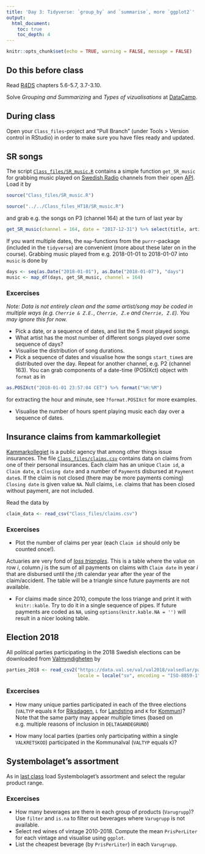 ```yaml
---
title: 'Day 3: Tidyverse: `group_by` and `summarise`, more `ggplot2`'
output:
  html_document:
    toc: true
    toc_depth: 4    
---
```

```r
knitr::opts_chunk$set(echo = TRUE, warning = FALSE, message = FALSE)
```


## Do this before class

Read [R4DS](http://r4ds.had.co.nz/) chapters 5.6-5.7, 3.7-3.10.

Solve *Grouping and Summarizing* and *Types of vizualisations* at [DataCamp](https://www.datacamp.com/enterprise/mt5013-ht18/assignments).

## During class

Open your `Class_files`-project and "Pull Branch" (under Tools > Version control in RStudio) in order to make sure you have files ready and updated.


## SR songs

The script [`Class_files/SR_music.R`](https://github.com/MT5013-HT18/Class_files/blob/master/SR_music.R) contains a simple function `get_SR_music` for grabbing music played on [Swedish Radio](https://sverigesradio.se/) channels from their open [API](https://sverigesradio.se/api/documentation/v2/index.html). Load it by
```r
source("Class_files/SR_music.R")
```
```r
source("../../Class_files_HT18/SR_music.R")
```
and grab e.g. the songs on P3 (channel 164) at the turn of last year by
```r
get_SR_music(channel = 164, date = "2017-12-31") %>% select(title, artist, start_time) %>% head()
```
If you want multiple dates, the `map`-functions from the `purrr`-package (included in the `tidyverse`) are convenient (more about these later on in the course). Grabbing music played from e.g. 2018-01-01 to 2018-01-07 into `music` is done by
```r
days <- seq(as.Date("2018-01-01"), as.Date("2018-01-07"), "days")
music <- map_df(days, get_SR_music, channel = 164)
```


### Excercises

*Note: Data is not entirely clean and the same artist/song may be coded in multiple ways (e.g. `Cherrie & Z.E.`, `Cherrie, Z.e` and `Cherrie, Z.E`). You may ignore this for now.*

* Pick a date, or a sequence of dates, and list the 5 most played songs.
* What artist has the most number of different songs played over some sequence of days?
* Visualise the distribution of song durations.
* Pick a sequence of dates and visualise how the songs `start_time`s are distributed over the day. Repeat for another channel, e.g. P2 (channel 163). You can grab components of a date-time (POSIXct) object with `format` as in

```r
as.POSIXct("2018-01-01 23:57:04 CET") %>% format("%H:%M")
```
for extracting the hour and minute, see `?format.POSIXct` for more examples.

* Visualise the number of hours spent playing music each day over a sequence of dates.

## Insurance claims from kammarkollegiet

[Kammarkollegiet](https://www.kammarkollegiet.se/) is a public agency that among other things issue insurances. The file [`Class_files/claims.csv`](https://github.com/MT5013-HT18/Class_files/blob/master/claims.csv) contains data on claims from one of their personal insurances. Each claim has an unique `Claim id`, a `Claim date`, a `Closing date` and a number of `Payment`s disbursed at `Payment date`s. If the claim is not closed (there may be more payments coming) `Closing date` is given value `NA`. Null claims, i.e. claims that has been closed without payment, are not included.

Read the data by
```r
claim_data <- read_csv("Class_files/claims.csv")
```


### Excercises

* Plot the number of claims per year (each `Claim id` should only be counted once!).

Actuaries are very fond of [*loss triangles*](https://en.wikipedia.org/wiki/Chain-ladder_method#Example). This is a table where the value on row $i$, column $j$ is the sum of all payments on claims with `Claim date` in year $i$ that are disbursed until the $j$:th calendar year after the year of the claim/accident. The table will be a triangle since future payments are not available.

* For claims made since 2010, compute the loss triange and print it with `knitr::kable`. Try to do it in a single sequence of pipes. If future payments are coded as `NA`, using `options(knitr.kable.NA = '')` will result in a nicer looking table.

## Election 2018

All political parties participating in the 2018 Swedish elections can be downloaded from [Valmyndigheten](https://data.val.se/val/val2018/statistik/index.html#deltagande_partier) by
```r
parties_2018 <- read_csv2("https://data.val.se/val/val2018/valsedlar/partier/deltagande_partier.skv",
                          locale = locale("sv", encoding = "ISO-8859-1"))
```

### Excercises

* How many unique parties participated in each of the three elections (`VALTYP` equals `R` for [Riksdagen](https://en.wikipedia.org/wiki/Riksdag), `L` for [Landsting](https://en.wikipedia.org/wiki/County_councils_of_Sweden) and `K` for [Kommun](https://en.wikipedia.org/wiki/Municipal_council_(Sweden)))? Note that the same party may appear multiple times (based on e.g. multiple reasons of inclusion in `DELTAGANDEGRUND`)

* How many local parties (parties only participating within a single `VALKRETSKOD`) participated in the Kommunalval (`VALTYP` equals `K`)?


## Systembolaget's assortment

As in [last class](day2.html) load Systembolaget's assortment and select the regular product range.

### Excercises

* How many beverages are there in each group of products (`Varugrupp`)? Use `filter` and `is.na` to filter out beverages where `Varugrupp` is not available.
* Select red wines of vintage 2010-2018. Compute the mean `PrisPerLiter` for each vintage and visualise using `ggplot`.
* List the cheapest beverage (by `PrisPerLiter`) in each `Varugrupp`.